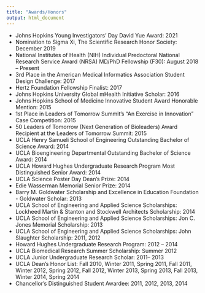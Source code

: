 ```yaml
---
title: "Awards/Honors"
output: html_document
---
```


* Johns Hopkins Young Investigators’ Day David Yue Award: 2021
*	Nomination to Sigma Xi, The Scientific Research Honor Society: December 2019
*	National Institutes of Health (NIH) Individual Predoctoral National Research Service Award (NRSA) MD/PhD Fellowship (F30): August 2018 – Present
*	3rd Place in the American Medical Informatics Association Student Design Challenge: 2017
*	Hertz Foundation Fellowship Finalist: 2017
*	Johns Hopkins University Global mHealth Initiative Scholar: 2016
*	Johns Hopkins School of Medicine Innovative Student Award Honorable Mention: 2015
*	1st Place in Leaders of Tomorrow Summit’s “An Exercise in Innovation” Case Competition: 2015
*	50 Leaders of Tomorrow (Next Generation of Bioleaders) Award Recipient at the Leaders of Tomorrow Summit: 2015
*	UCLA Henry Samueli School of Engineering Outstanding Bachelor of Science Award: 2014
*	UCLA Bioengineering Departmental Outstanding Bachelor of Science Award: 2014
*	UCLA Howard Hughes Undergraduate Research Program Most Distinguished Senior Award: 2014
*	UCLA Science Poster Day Dean’s Prize: 2014
*	Edie Wasserman Memorial Senior Prize: 2014
*	Barry M. Goldwater Scholarship and Excellence in Education Foundation - Goldwater Scholar: 2013
*	UCLA School of Engineering and Applied Science Scholarships: Lockheed Martin & Stanton and Stockwell Architects Scholarship: 2014
*	UCLA School of Engineering and Applied Science Scholarships: Jon C. Jones Memorial Scholarship: 2013
*	UCLA School of Engineering and Applied Science Scholarships: John Slaughter Scholarship: 2011, 2012
*	Howard Hughes Undergraduate Research Program: 2012 – 2014
*	UCLA Biomedical Research Summer Scholarship: Summer 2012
*	UCLA Junior Undergraduate Research Scholar: 2011– 2013
*	UCLA Dean’s Honor List: Fall 2010, Winter 2011, Spring 2011, Fall 2011, Winter 2012, Spring 2012, Fall 2012, Winter 2013, Spring 2013, Fall 2013, Winter 2014, Spring 2014
*	Chancellor's Distinguished Student Awardee: 2011, 2012, 2013, 2014

